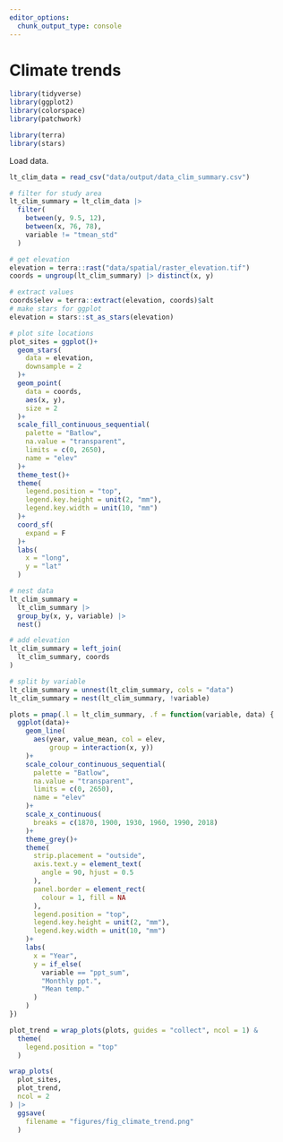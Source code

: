 ```yaml
---
editor_options: 
  chunk_output_type: console
---
```


# Climate trends

```r
library(tidyverse)
library(ggplot2)
library(colorspace)
library(patchwork)

library(terra)
library(stars)
```

Load data.

```r
lt_clim_data = read_csv("data/output/data_clim_summary.csv")

# filter for study area
lt_clim_summary = lt_clim_data |> 
  filter(
    between(y, 9.5, 12),
    between(x, 76, 78),
    variable != "tmean_std"
  )
```

```r
# get elevation
elevation = terra::rast("data/spatial/raster_elevation.tif")
coords = ungroup(lt_clim_summary) |> distinct(x, y)

# extract values
coords$elev = terra::extract(elevation, coords)$alt
# make stars for ggplot
elevation = stars::st_as_stars(elevation)
```

```r
# plot site locations
plot_sites = ggplot()+
  geom_stars(
    data = elevation,
    downsample = 2
  )+
  geom_point(
    data = coords,
    aes(x, y),
    size = 2
  )+
  scale_fill_continuous_sequential(
    palette = "Batlow",
    na.value = "transparent",
    limits = c(0, 2650),
    name = "elev"
  )+
  theme_test()+
  theme(
    legend.position = "top",
    legend.key.height = unit(2, "mm"),
    legend.key.width = unit(10, "mm")
  )+
  coord_sf(
    expand = F
  )+
  labs(
    x = "long",
    y = "lat"
  )
```


```r
# nest data
lt_clim_summary = 
  lt_clim_summary |> 
  group_by(x, y, variable) |> 
  nest()

# add elevation
lt_clim_summary = left_join(
  lt_clim_summary, coords
)

# split by variable
lt_clim_summary = unnest(lt_clim_summary, cols = "data")
lt_clim_summary = nest(lt_clim_summary, !variable)
```

```r
plots = pmap(.l = lt_clim_summary, .f = function(variable, data) {
  ggplot(data)+
    geom_line(
      aes(year, value_mean, col = elev, 
          group = interaction(x, y))
    )+
    scale_colour_continuous_sequential(
      palette = "Batlow",
      na.value = "transparent",
      limits = c(0, 2650),
      name = "elev"
    )+
    scale_x_continuous(
      breaks = c(1870, 1900, 1930, 1960, 1990, 2018)
    )+
    theme_grey()+
    theme(
      strip.placement = "outside",
      axis.text.y = element_text(
        angle = 90, hjust = 0.5
      ),
      panel.border = element_rect(
        colour = 1, fill = NA
      ),
      legend.position = "top",
      legend.key.height = unit(2, "mm"),
      legend.key.width = unit(10, "mm")
    )+
    labs(
      x = "Year",
      y = if_else(
        variable == "ppt_sum",
        "Monthly ppt.",
        "Mean temp."
      )
    )
})

plot_trend = wrap_plots(plots, guides = "collect", ncol = 1) &
  theme(
    legend.position = "top"
  )
```

```r
wrap_plots(
  plot_sites,
  plot_trend,
  ncol = 2
) |>
  ggsave(
    filename = "figures/fig_climate_trend.png"
  )
```

